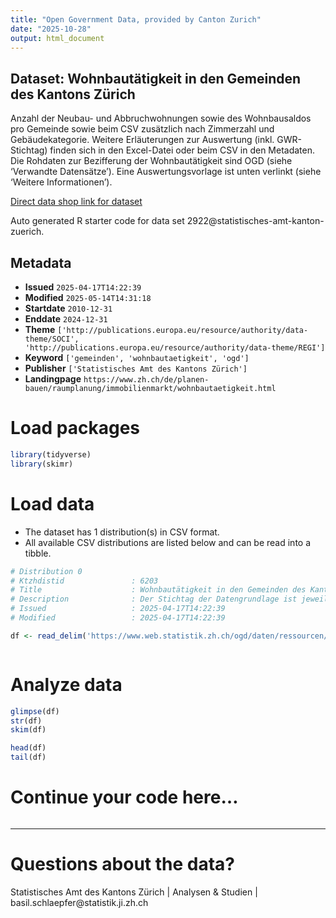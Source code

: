 ```yaml
---
title: "Open Government Data, provided by Canton Zurich"
date: "2025-10-28"
output: html_document
---
```


## Dataset: Wohnbautätigkeit in den Gemeinden des Kantons Zürich

Anzahl der Neubau- und Abbruchwohnungen sowie des Wohnbausaldos pro Gemeinde sowie beim CSV zusätzlich nach Zimmerzahl und Gebäudekategorie. Weitere Erläuterungen zur Auswertung (inkl. GWR-Stichtag) finden sich in den Excel-Datei oder beim CSV in den Metadaten. Die Rohdaten zur Bezifferung der Wohnbautätigkeit sind OGD (siehe 'Verwandte Datensätze'). Eine Auswertungsvorlage ist unten verlinkt (siehe 'Weitere Informationen').

[Direct data shop link for dataset](https://www.zh.ch/de/politik-staat/statistik-daten/datenkatalog.html#/datasets/2922@statistisches-amt-kanton-zuerich)

Auto generated R starter code for data set 2922@statistisches-amt-kanton-zuerich.

## Metadata

- **Issued** `2025-04-17T14:22:39`
- **Modified** `2025-05-14T14:31:18`
- **Startdate** `2010-12-31`
- **Enddate** `2024-12-31`
- **Theme** `['http://publications.europa.eu/resource/authority/data-theme/SOCI', 'http://publications.europa.eu/resource/authority/data-theme/REGI']`
- **Keyword** `['gemeinden', 'wohnbautaetigkeit', 'ogd']`
- **Publisher** `['Statistisches Amt des Kantons Zürich']`
- **Landingpage** `https://www.zh.ch/de/planen-bauen/raumplanung/immobilienmarkt/wohnbautaetigkeit.html`


# Load packages

```r

library(tidyverse)
library(skimr)

```

# Load data

-   The dataset has 1 distribution(s) in CSV format.
-   All available CSV distributions are listed below and can be read into a tibble.

```r

# Distribution 0
# Ktzhdistid               : 6203
# Title                    : Wohnbautätigkeit in den Gemeinden des Kantons Zürich nach Zimmerzahl und Gebäudekategorie
# Description              : Der Stichtag der Datengrundlage ist jeweils der 31. Dezember des letzten ausgewiesenen Jahres. Wohnungen in neuen/abgebrochenen Gebäuden. Aufstockungen bzw. Umbauten wurden nicht berücksichtigt.																	 Aufgrund von Registernachführungen können sich die Zahlen insbsondere für Zeiträume nahe beim Stichtag bei zukünftigen Auswertungen noch ändern.																	 Die Datenaufbereitung basiert auf der Schablone hier: https://www.web.statistik.zh.ch/ogd/daten/ressourcen/KTZH_00002162_00004263.html
# Issued                   : 2025-04-17T14:22:39
# Modified                 : 2025-04-17T14:22:39

df <- read_delim('https://www.web.statistik.zh.ch/ogd/daten/ressourcen/KTZH_00002922_00006203.csv')



```

# Analyze data

```r

glimpse(df)
str(df)
skim(df)

head(df)
tail(df)

```

# Continue your code here...

```r

```

------------------------------------------------------------------------

# Questions about the data?

Statistisches Amt des Kantons Zürich | Analysen & Studien | basil.schlaepfer@statistik.ji.zh.ch

